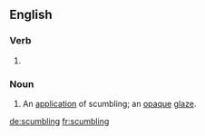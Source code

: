 ==English==

===Verb===
{{head|en|present participle}}

# {{present participle of|scumble|lang=en|nocat=1}}

===Noun===
{{en-noun}}

# An [[application]] of scumbling; an [[opaque]] [[glaze]].

[[de:scumbling]]
[[fr:scumbling]]